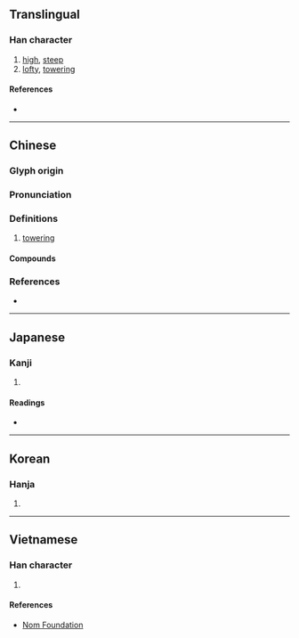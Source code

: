 {{also|嵘}}
{{character info/new}}
==Translingual==

===Han character===
{{Han char|rn=46|rad=山|as=14|sn=17|four=29794|canj=UFFD|ids=⿰山榮}}

# [[high]], [[steep]]
# [[lofty]], [[towering]]

====References====
* {{Han ref|kx=0321.120|dkj=08548|dj=0621.210|hdz=10803.100|uh=5DB8|ud=23992|bh=C0AF|bd=49327}}

----

==Chinese==
{{zh-forms|s=嵘}}

===Glyph origin===
{{Han etym}}

===Pronunciation===
{{zh-pron
|m=róng
|c=wing4,wang4,jing4
|mc=y
|oc=y
|cat=a
}}

===Definitions===
{{zh-hanzi}}

# [[towering]]

====Compounds====
{{zh-der|崢嶸歲月|嶸嶸|崢嶸|歲月崢嶸|頭角崢嶸}}

===References===
* {{R:yue:mfccd}}

----

==Japanese==

===Kanji===
{{ja-kanji|grade=|rs=山14}}

# {{defn|lang=ja|sort=山14}}

====Readings====
* {{ja-readings|on=[[こう]] (kō), [[おう]] (ō), [[えい]] (ei), [[よう]] (yō)|kun=[[けわしい]] (kewashii)}}

----

==Korean==

===Hanja===
{{ko-hanja|hangeul=영|rv=yeong|mr=yŏng}}

# {{defn|lang=ko|sort=山14}}

----

==Vietnamese==

===Han character===
{{vi-readings|rs=山14|hanviet=vanh}}

# {{defn|lang=vi|sort=山14}}

====References====
* [http://nomfoundation.org/common/nom_details.php?codepoint=5db8 Nom Foundation]